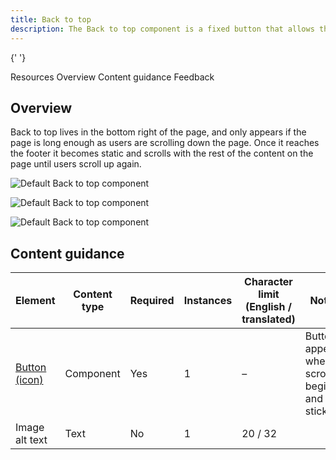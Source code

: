 ```yaml
---
title: Back to top
description: The Back to top component is a fixed button that allows the user to quickly navigate to the top of a page.
---
```



<ComponentDescription name="Back to top" type="ui" />{' '}

<AnchorLinks>

<AnchorLink>Resources</AnchorLink>
<AnchorLink>Overview</AnchorLink>
<AnchorLink>Content guidance</AnchorLink>
<AnchorLink>Feedback</AnchorLink>

</AnchorLinks>

<ResourceLinks name="Back to top" type="ui" />

## Overview

Back to top lives in the bottom right of the page, and only appears if the page is long enough as users are scrolling down the page. Once it reaches the footer it becomes static and scrolls with the rest of the content on the page until users scroll up again.

<Row>
<Column colMd={8} colLg={8}>

![Default Back to top component](../../images/component/back-to-top/back-to-top-default.jpg)

</Column>
</Row>

<Title>Use case</Title>

![Default Back to top component](../../images/component/back-to-top/back-to-top-sticky.jpg)

![Default Back to top component](../../images/component/back-to-top/back-to-top-static.jpg)

## Content guidance

| Element                                                                      | Content type | Required | Instances | Character limit <br/>(English / translated) | Notes                                            |
| ---------------------------------------------------------------------------- | ------------ | -------- | --------- | ------------------------------------------- | ------------------------------------------------ |
| [Button (icon)](https://www.carbondesignsystem.com/components/button/usage/) | Component    | Yes      | 1         | –                                           | Button appears when scroll begins and is sticky. |
| Image alt text                                                               | Text         | No       | 1         | 20 / 32                                     |                                                  |

<ComponentFooter name="Back to top" type="ui" />
